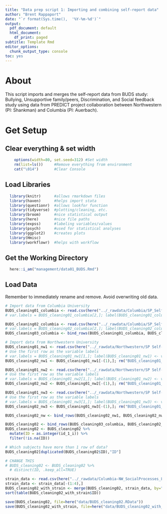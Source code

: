 ```yaml
---
title: "Data prep script 1: Importing and combining self-report data"
author: "Brent Rappaport"
date: "`r format(Sys.time(),  '%Y-%m-%d')`"
output:
  pdf_document: default
  html_document:
    df_print: paged
subtitle: Template Rmd
editor_options:
  chunk_output_type: console
toc: yes
---
```


# About
This script imports and merges the self-report data from BUDS study: Bullying, Unsupportive family/peers, Discrimination, and Social feedback study using data from PREDICT project collaboration between Northwestern (PI: Shankman) and Columbia (PI: Auerbach).

# Get Setup
## Clear everything & set width
```r
    options(width=80, set.seed=312) #Set width
    rm(list=ls())     #Remove everything from environment
    cat("\014")       #Clear Console
```

## Load Libraries
```r
  library(knitr)      #allows rmarkdown files
  library(haven)      #helps import stata
  library(questionr)  #allows lookfor function
  library(tidyverse)  #plotting/cleaning, etc.
  library(broom)      #nice statistical output
  library(here)       #nice file paths
  library(expss)      #labeling variables/values
  library(psych)      #used for statistical analyses
  library(ggplot2)    #creates plots
  library(Hmisc)
  library(workflowr)  #helps with workflow
```

## Get the Working Directory
```r
  here::i_am("management/data01_BUDS.Rmd")
```

## Load Data
Remember to immediately rename and remove. Avoid overwriting old data.
```r
# Import data from Columbia University
BUDS_cleaning01_columbia <- read.csv(here("../_rawdata/Columbia/SP_Self-Report_Baseline (3.17.21)_March 6, 2023_13.46.csv"), header=TRUE)
# var.labels = BUDS_cleaning01_columbia[2,]; label(BUDS_cleaning01_columbia) <- var.labels[match(names(BUDS_cleaning01_columbia), names(var.labels))]

BUDS_cleaning02_columbia <- read.csv(here("../_rawdata/Columbia/SP_Self-Report_Baseline (9.2020)_March 1, 2023_07.26.csv"), header=TRUE)
# var.labels = BUDS_cleaning02_columbia[2,]; label(BUDS_cleaning02_columbia) <- var.labels[match(names(BUDS_cleaning02_columbia), names(var.labels))]
BUDS_cleaning03_columbia <- bind_rows(BUDS_cleaning01_columbia, BUDS_cleaning02_columbia)

# Import data from Northwestern University
BUDS_cleaning01_nw1 <- read.csv(here("../_rawdata/Northwestern/SP Self-Report Baseline 9001-9012.csv"), header=TRUE)
# Use the first row as the variable labels
# var.labels = BUDS_cleaning01_nw1[1,]; label(BUDS_cleaning01_nw1) <- var.labels[match(names(BUDS_cleaning01_nw1), names(var.labels))]
BUDS_cleaning02_nw1 <- BUDS_cleaning01_nw1[-(1),]; rm("BUDS_cleaning01_nw1")

BUDS_cleaning01_nw2 <- read.csv(here("../_rawdata/Northwestern/SP Self-Report Baseline 9013-9038.csv"), header=TRUE)
# Use the first row as the variable labels
# var.labels = BUDS_cleaning01_nw2[1,]; label(BUDS_cleaning01_nw2) <- var.labels[match(names(BUDS_cleaning01_nw2), names(var.labels))]
BUDS_cleaning02_nw2 <- BUDS_cleaning01_nw2[-(1),]; rm("BUDS_cleaning01_nw2")

BUDS_cleaning01_nw3 <- read.csv(here("../_rawdata/Northwestern/SP Self-Report Baseline 9039-9100.csv"), header=TRUE)
# Use the first row as the variable labels
# var.labels = BUDS_cleaning01_nw3[1,]; label(BUDS_cleaning01_nw3) <- var.labels[match(names(BUDS_cleaning01_nw3), names(var.labels))]
BUDS_cleaning02_nw3 <- BUDS_cleaning01_nw3[-(1),]; rm("BUDS_cleaning01_nw3")

BUDS_cleaning02_nw <- bind_rows(BUDS_cleaning02_nw1, BUDS_cleaning02_nw2, BUDS_cleaning02_nw3)

BUDS_cleaning02 <- bind_rows(BUDS_cleaning03_columbia, BUDS_cleaning02_nw)
BUDS_cleaning02 <- BUDS_cleaning02 %>%
  mutate(ID = as.integer(id_1_i)) %>%
  filter(!is.na(ID))

# Which subjects have more than 1 row of data?
BUDS_cleaning02[duplicated(BUDS_cleaning02$ID),"ID"]

# CHANGE THIS
# BUDS_cleaning02 <- BUDS_cleaning02 %>%
  # distinct(ID, .keep_all=TRUE)

strain_data <- read.csv(here("../_rawdata/Columbia-NW_SocialProcesses_Lifetime_04-05-23.csv"))
strain_data <- strain_data[-(1:4),]
BUDS_cleaning02_with_strain <- merge(BUDS_cleaning02, strain_data, by="ID")
sort(table(BUDS_cleaning02_with_strain$ID))
```

```r
save(BUDS_cleaning02, file=here("data/BUDS_cleaning02.RData"))
save(BUDS_cleaning02_with_strain, file=here("data/BUDS_cleaning02_with_strain.RData"))
```

